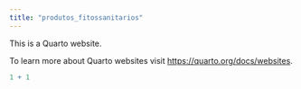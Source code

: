```yaml
---
title: "produtos_fitossanitarios"
---
```


This is a Quarto website.

To learn more about Quarto websites visit <https://quarto.org/docs/websites>.

```r
1 + 1
```

